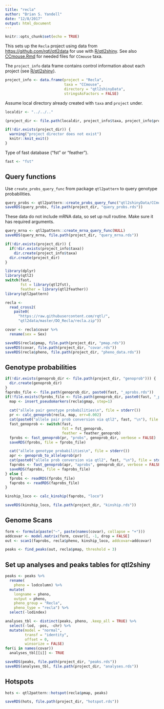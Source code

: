 ```yaml
---
title: "recla"
author: "Brian S. Yandell"
date: "12/8/2017"
output: html_document
---
```


```r
knitr::opts_chunk$set(echo = TRUE)
```

This sets up the `Recla` project using data from <https://github.com/rqtl/qtl2data> for use with [R/qtl2shiny](https://github.com/byandell/qtl2shiny).
See also [CCmouse.Rmd](https://github.com/byandell/qtl2shiny/blob/master/inst/doc/CCmouse.Rmd) for needed files for `CCmouse` taxa.

The `project_info` data frame contains control information about each project (see [R/qtl2shiny](https://github.com/byandell/qtl2shiny)).

```r
project_info <- data.frame(project = "Recla",
                           taxa = "CCmouse",
                           directory = "qtl2shinyData",
                           stringsAsFactors = FALSE)
```

Assume local directory already created with `taxa` and `project` under.

```r
localdir <- "../../.."
```

```r
(project_dir <- file.path(localdir, project_info$taxa, project_info$project))
```

```r
if(!dir.exists(project_dir)) {
  warning("project director does not exist")
  knitr::knit_exit()
}
```

Type of fast database ("fst" or "feather").

```r
fast <- "fst"
```

## Query functions

Use `create_probs_query_func` from package `qtl2pattern` to query genotype probabilities.

```r
query_probs <- qtl2pattern::create_probs_query_func("qtl2shinyData/CCmouse/Recla")
saveRDS(query_probs, file.path(project_dir, "query_probs.rds"))
```

These data do not include mRNA data, so set up null routine. Make sure it has
required arguments.

```r
query_mrna <- qtl2pattern::create_mrna_query_func(NULL)
saveRDS(query_mrna, file.path(project_dir, "query_mrna.rds"))
```

```r
if(!dir.exists(project_dir)) {
  if(!dir.exists(project_info$taxa))
    dir.create(project_info$taxa)
  dir.create(project_dir)
}
```

```r
library(dplyr)
library(qtl2)
switch(fast,
       fst = library(qtl2fst),
       feather = library(qtl2feather))
library(qtl2pattern)
```

```r
recla <- 
  read_cross2(
    paste0(
      "https://raw.githubusercontent.com/rqtl/",
      "qtl2data/master/DO_Recla/recla.zip"))
```

```r
covar <- recla$covar %>%
  rename(sex = Sex)
```

```r
saveRDS(recla$pmap, file.path(project_dir, "pmap.rds"))
saveRDS(covar, file.path(project_dir, "covar.rds"))
saveRDS(recla$pheno, file.path(project_dir, "pheno_data.rds"))
```

## Genotype probabilities

```r
if(!dir.exists(genoprob_dir <- file.path(project_dir, "genoprob"))) {
  dir.create(genoprob_dir)
}
faprobs_file <- file.path(genoprob_dir, paste0(fast, "_aprobs.rds"))
if(!file.exists(fprobs_file <- file.path(genoprob_dir, paste0(fast, "_probs.rds")))) {
  map <- insert_pseudomarkers(recla$gmap, step=1)
  
  cat("allele pair genotype probabilities\n", file = stderr())
  pr <- calc_genoprob(recla, map, err=0.002)
  cat(paste0("allele pair prob conversion via qtl2", fast, "\n"), file = stderr())
  fast_genoprob <- switch(fast,
                          fst = fst_genoprob,
                          feather = feather_genoprob)
  fprobs <- fast_genoprob(pr, "probs", genoprob_dir, verbose = FALSE)
  saveRDS(fprobs, file = fprobs_file)

  cat("allele genotype probabilities\n", file = stderr())
  apr <- genoprob_to_alleleprob(pr)
  cat(paste0("allele prob conversion via qtl2", fast, "\n"), file = stderr())
  faprobs <- fast_genoprob(apr, "aprobs", genoprob_dir, verbose = FALSE)
  saveRDS(faprobs, file = faprobs_file)
} else {
  fprobs <- readRDS(fprobs_file)
  faprobs <- readRDS(faprobs_file)
}
```

```r
kinship_loco <- calc_kinship(faprobs, "loco")
```

```r
saveRDS(kinship_loco, file.path(project_dir, "kinship.rds"))
```

## Genome Scans

```r
form <- formula(paste("~", paste(names(covar), collapse = "+")))
addcovar <- model.matrix(form, covar)[, -1, drop = FALSE]
out <- scan1(faprobs, recla$pheno, kinship_loco, addcovar=addcovar)
```

```r
peaks <- find_peaks(out, recla$pmap, threshold = 3)
```

## Set up analyses and peaks tables for qtl2shiny

```r
peaks <- peaks %>%
  rename(
    pheno = lodcolumn) %>%
  mutate(
    longname = pheno,
    output = pheno,
    pheno_group = "Recla",
    pheno_type = "recla") %>%
  select(-lodindex)
```

```r
analyses_tbl <- distinct(peaks, pheno, .keep_all = TRUE) %>%
  select(-lod, -pos, -chr) %>%
  mutate(model = "normal",
         transf = "identity",
         offset = 0,
         winsorize = FALSE)
for(i in names(covar))
  analyses_tbl[[i]] <- TRUE
```

```r
saveRDS(peaks, file.path(project_dir, "peaks.rds"))
saveRDS(analyses_tbl, file.path(project_dir, "analyses.rds"))
```

## Hotspots

```r
hots <- qtl2pattern::hotspot(recla$pmap, peaks)
```

```r
saveRDS(hots, file.path(project_dir, "hotspot.rds"))
```
